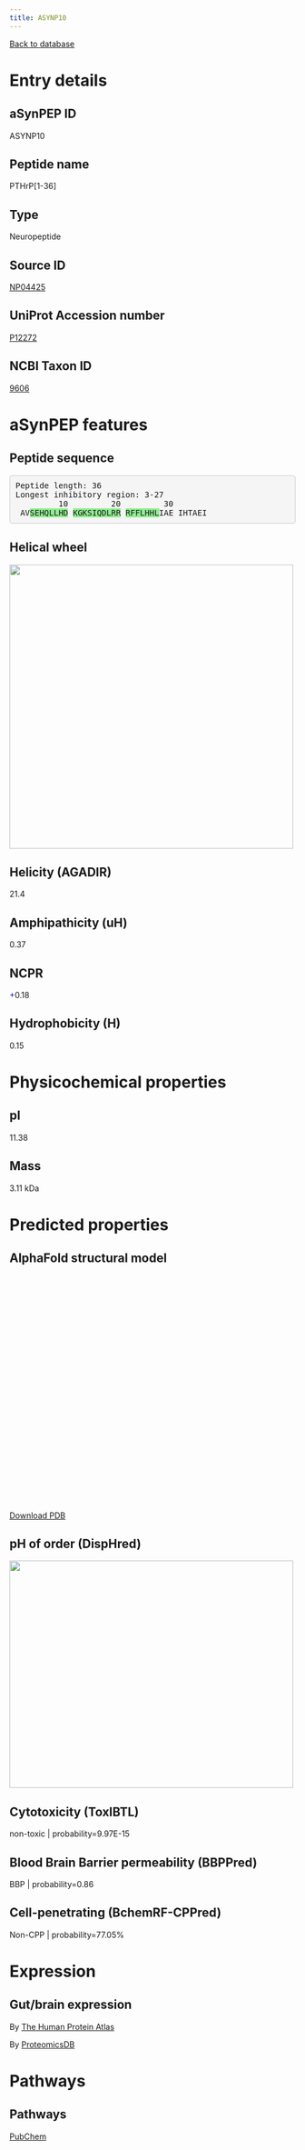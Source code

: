 ```yaml
---
title: ASYNP10
---
```


[Back to database](database.html)

# Entry details

## aSynPEP ID

ASYNP10

## Peptide name

PTHrP[1-36]

## Type

Neuropeptide

## Source ID

[NP04425](http://isyslab.info/NeuroPep/search_info?pepNum=NP04425)

## UniProt Accession number

[P12272](https://www.uniprot.org/uniprotkb/P12272/entry)

## NCBI Taxon ID

[9606](https://www.ncbi.nlm.nih.gov/Taxonomy/Browser/wwwtax.cgi?id=9606)

# aSynPEP features

## Peptide sequence

<pre style='border-radius:4px; background-color: #f5f5f5; border: 1px solid #ccc; padding: 9.5px';>Peptide length: 36
Longest inhibitory region: 3-27
         10         20         30
 AV<span style='background-color:lightgreen';>S</span><span style='background-color:lightgreen';>E</span><span style='background-color:lightgreen';>H</span><span style='background-color:lightgreen';>Q</span><span style='background-color:lightgreen';>L</span><span style='background-color:lightgreen';>L</span><span style='background-color:lightgreen';>H</span><span style='background-color:lightgreen';>D</span> <span style='background-color:lightgreen';>K</span><span style='background-color:lightgreen';>G</span><span style='background-color:lightgreen';>K</span><span style='background-color:lightgreen';>S</span><span style='background-color:lightgreen';>I</span><span style='background-color:lightgreen';>Q</span><span style='background-color:lightgreen';>D</span><span style='background-color:lightgreen';>L</span><span style='background-color:lightgreen';>R</span><span style='background-color:lightgreen';>R</span> <span style='background-color:lightgreen';>R</span><span style='background-color:lightgreen';>F</span><span style='background-color:lightgreen';>F</span><span style='background-color:lightgreen';>L</span><span style='background-color:lightgreen';>H</span><span style='background-color:lightgreen';>H</span><span style='background-color:lightgreen';>L</span>IAE IHTAEI</pre>

## Helical wheel

<img src='./helical_wheels/NP04425.svg' width='500' height='500'>

## Helicity (AGADIR)

21.4

## Amphipathicity (uH)

0.37

## NCPR

<span style='color:blue; font-weigth:bold;'>+</span>0.18

## Hydrophobicity (H)

0.15

# Physicochemical properties

## pI

11.38

## Mass

3.11 kDa

# Predicted properties

## AlphaFold structural model

<script src='https://3Dmol.org/build/3Dmol-min.js'></script>
<script src='https://3Dmol.org/build/3Dmol.ui-min.js'></script>
 <div style='height: 400px; width: 400px; position: relative;' class='viewer_3Dmoljs' data-href='./alphafold/NP04425.pdb' data-backgroundcolor='0xffffff' data-style='cartoon' data-ui='true'></div>

[Download PDB](./alphafold/NP04425.pdb)

## pH of order (DispHred)

<img src='./disphred_plots/NP04425.svg' width='500' height='400'>

## Cytotoxicity (ToxIBTL)

non-toxic | probability=9.97E-15

## Blood Brain Barrier permeability (BBPPred)

BBP | probability=0.86

## Cell-penetrating (BchemRF-CPPred)

Non-CPP | probability=77.05%

# Expression

## Gut/brain expression

By [The Human Protein Atlas](https://www.proteinatlas.org/search/P12272)

By [ProteomicsDB](https://www.proteomicsdb.org/search?q=P12272&type=Protein)

# Pathways

## Pathways

[PubChem](https://pubchem.ncbi.nlm.nih.gov/#query=P12272&tab=pathway)


